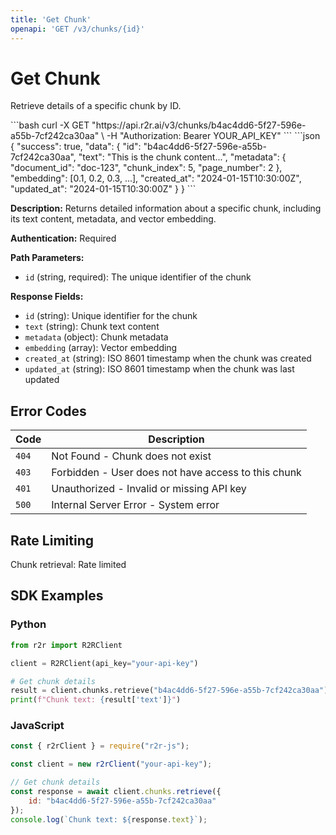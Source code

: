 ```yaml
---
title: 'Get Chunk'
openapi: 'GET /v3/chunks/{id}'
---
```


# Get Chunk

Retrieve details of a specific chunk by ID.

<RequestExample>
```bash
curl -X GET "https://api.r2r.ai/v3/chunks/b4ac4dd6-5f27-596e-a55b-7cf242ca30aa" \
  -H "Authorization: Bearer YOUR_API_KEY"
```
</RequestExample>

<ResponseExample>
```json
{
  "success": true,
  "data": {
    "id": "b4ac4dd6-5f27-596e-a55b-7cf242ca30aa",
    "text": "This is the chunk content...",
    "metadata": {
      "document_id": "doc-123",
      "chunk_index": 5,
      "page_number": 2
    },
    "embedding": [0.1, 0.2, 0.3, ...],
    "created_at": "2024-01-15T10:30:00Z",
    "updated_at": "2024-01-15T10:30:00Z"
  }
}
```
</ResponseExample>

**Description:** Returns detailed information about a specific chunk, including its text content, metadata, and vector embedding.

**Authentication:** Required

**Path Parameters:**
- `id` (string, required): The unique identifier of the chunk

**Response Fields:**
- `id` (string): Unique identifier for the chunk
- `text` (string): Chunk text content
- `metadata` (object): Chunk metadata
- `embedding` (array): Vector embedding
- `created_at` (string): ISO 8601 timestamp when the chunk was created
- `updated_at` (string): ISO 8601 timestamp when the chunk was last updated

## Error Codes

| Code | Description |
|------|-------------|
| `404` | Not Found - Chunk does not exist |
| `403` | Forbidden - User does not have access to this chunk |
| `401` | Unauthorized - Invalid or missing API key |
| `500` | Internal Server Error - System error |

## Rate Limiting

Chunk retrieval: Rate limited

## SDK Examples

### Python

```python
from r2r import R2RClient

client = R2RClient(api_key="your-api-key")

# Get chunk details
result = client.chunks.retrieve("b4ac4dd6-5f27-596e-a55b-7cf242ca30aa")
print(f"Chunk text: {result['text']}")
```

### JavaScript

```javascript
const { r2rClient } = require("r2r-js");

const client = new r2rClient("your-api-key");

// Get chunk details
const response = await client.chunks.retrieve({
    id: "b4ac4dd6-5f27-596e-a55b-7cf242ca30aa"
});
console.log(`Chunk text: ${response.text}`);
``` 